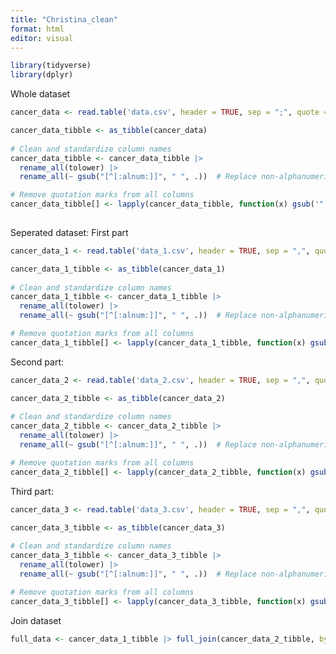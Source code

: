 ```yaml
---
title: "Christina_clean"
format: html
editor: visual
---
```


```r
library(tidyverse)
library(dplyr)
```


Whole dataset
```r
cancer_data <- read.table('data.csv', header = TRUE, sep = ";", quote = "", check.names = FALSE) 

cancer_data_tibble <- as_tibble(cancer_data)
  
# Clean and standardize column names 
cancer_data_tibble <- cancer_data_tibble |>
  rename_all(tolower) |>
  rename_all(~ gsub("[^[:alnum:]]", " ", .))  # Replace non-alphanumeric characters with underscores

# Remove quotation marks from all columns
cancer_data_tibble[] <- lapply(cancer_data_tibble, function(x) gsub('"', '', x))
  
```




Seperated dataset: First part 
```r
cancer_data_1 <- read.table('data_1.csv', header = TRUE, sep = ",", quote = "", check.names = FALSE)

cancer_data_1_tibble <- as_tibble(cancer_data_1)
  
# Clean and standardize column names 
cancer_data_1_tibble <- cancer_data_1_tibble |>
  rename_all(tolower) |>
  rename_all(~ gsub("[^[:alnum:]]", " ", .))  # Replace non-alphanumeric characters with underscores

# Remove quotation marks from all columns
cancer_data_1_tibble[] <- lapply(cancer_data_1_tibble, function(x) gsub('"', '', x))


```

Second part:
```r
cancer_data_2 <- read.table('data_2.csv', header = TRUE, sep = ",", quote = "", check.names = FALSE)

cancer_data_2_tibble <- as_tibble(cancer_data_2)
  
# Clean and standardize column names 
cancer_data_2_tibble <- cancer_data_2_tibble |>
  rename_all(tolower) |>
  rename_all(~ gsub("[^[:alnum:]]", " ", .))  # Replace non-alphanumeric characters with underscores

# Remove quotation marks from all columns
cancer_data_2_tibble[] <- lapply(cancer_data_2_tibble, function(x) gsub('"', '', x))

```


Third part:
```r
cancer_data_3 <- read.table('data_3.csv', header = TRUE, sep = ",", quote = "", check.names = FALSE)

cancer_data_3_tibble <- as_tibble(cancer_data_3)
  
# Clean and standardize column names 
cancer_data_3_tibble <- cancer_data_3_tibble |>
  rename_all(tolower) |>
  rename_all(~ gsub("[^[:alnum:]]", " ", .))  # Replace non-alphanumeric characters with underscores

# Remove quotation marks from all columns
cancer_data_3_tibble[] <- lapply(cancer_data_3_tibble, function(x) gsub('"', '', x))


```

Join dataset

```r

full_data <- cancer_data_1_tibble |> full_join(cancer_data_2_tibble, by = ' id ') |> full_join(cancer_data_3_tibble, by = ' id ') |> write_tsv(file = "02_dat_clean.tsv")

```


